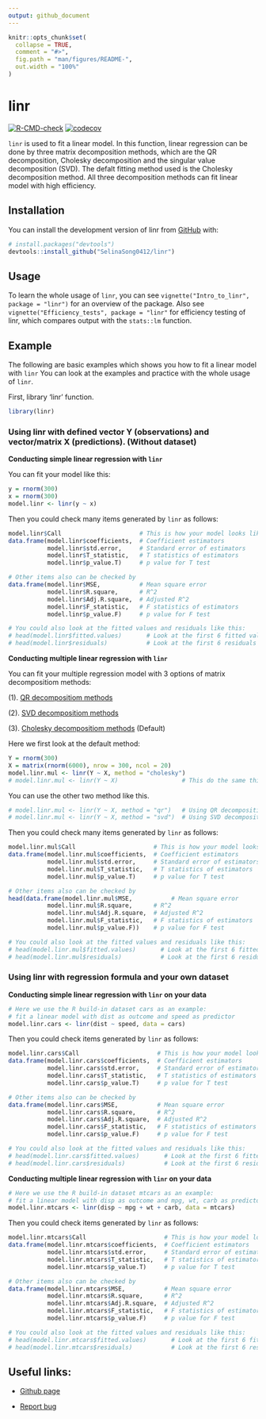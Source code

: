 ```yaml
---
output: github_document
---
```




<!-- README.md is generated from README.Rmd. Please edit that file -->

```r
knitr::opts_chunk$set(
  collapse = TRUE,
  comment = "#>",
  fig.path = "man/figures/README-",
  out.width = "100%"
)
```

# linr

<!-- badges: start --> 
[![R-CMD-check](https://github.com/SelinaSong0412/linr/workflows/R-CMD-check/badge.svg)](https://github.com/SelinaSong0412/linr/actions)
[![codecov](https://codecov.io/gh/SelinaSong0412/linr/branch/main/graph/badge.svg?token=K6NRF4WUNZ)](https://codecov.io/gh/SelinaSong0412/linr)
<!-- badges: end -->

`linr` is used to fit a linear model. In this function, linear regression can be done by three matrix decomposition methods, which are the QR decomposition, Cholesky decomposition and the singular value decomposition (SVD). The defalt fitting method used is the Cholesky decomposition method. All three decomposition methods can fit linear model with high efficiency.

## Installation

You can install the development version of linr from [GitHub](https://github.com/) with:

```r
# install.packages("devtools")
devtools::install_github("SelinaSong0412/linr")
```

## Usage

To learn the whole usage of `linr`, you can see `vignette("Intro_to_linr", package = "linr")` for an overview of the package. Also see `vignette("Efficiency_tests", package = "linr"` for efficiency testing of linr, which compares output with the `stats::lm` function.

## Example

The following are basic examples which shows you how to fit a linear model with `linr` You can look at the examples and practice with the whole usage of `linr`.

First, library 'linr' function.

```r
library(linr)
```


### Using linr with defined vector Y (observations) and vector/matrix X (predictions). (Without dataset)

**Conducting simple linear regression with `linr`**

You can fit your model like this:

```r
y = rnorm(300)
x = rnorm(300)
model.linr <- linr(y ~ x)
```

Then you could check many items generated by `linr` as follows:

```r
model.linr$Call                      # This is how your model looks like
data.frame(model.linr$coefficients,  # Coefficient estimators
           model.linr$std.error,     # Standard error of estimators
           model.linr$T_statistic,   # T statistics of estimators
           model.linr$p_value.T)     # p value for T test 

# Other items also can be checked by 
data.frame(model.linr$MSE,           # Mean square error 
           model.linr$R.square,      # R^2 
           model.linr$Adj.R.square,  # Adjusted R^2 
           model.linr$F_statistic,   # F statistics of estimators
           model.linr$p_value.F)     # p value for F test 

# You could also look at the fitted values and residuals like this:
# head(model.linr$fitted.values)       # Look at the first 6 fitted values
# head(model.linr$residuals)           # Look at the first 6 residuals
```

**Conducting multiple linear regression with `linr`**

You can fit your multiple regression model with 3 options of matrix decompositiom methods: 

(1). [QR decompositiom methods](https://en.wikipedia.org/wiki/QR_decomposition) 

(2). [SVD decompositiom methods](https://en.wikipedia.org/wiki/Singular_value_decomposition)

(3). [Cholesky decompositiom methods](https://en.wikipedia.org/wiki/Cholesky_decomposition) (Default)

Here we first look at the default method:

```r
Y = rnorm(300)
X = matrix(rnorm(6000), nrow = 300, ncol = 20)
model.linr.mul <- linr(Y ~ X, method = "cholesky")
# model.linr.mul <- linr(Y ~ X)                  # This do the same thing
```

You can use the other two method like this. 

```r
# model.linr.mul <- linr(Y ~ X, method = "qr")   # Using QR decomposition
# model.linr.mul <- linr(Y ~ X, method = "svd")  # Using SVD decomposition
```

Then you could check many items generated by `linr` as follows:

```r
model.linr.mul$Call                      # This is how your model looks like
data.frame(model.linr.mul$coefficients,  # Coefficient estimators
           model.linr.mul$std.error,     # Standard error of estimators
           model.linr.mul$T_statistic,   # T statistics of estimators
           model.linr.mul$p_value.T)     # p value for T test 

# Other items also can be checked by 
head(data.frame(model.linr.mul$MSE,           # Mean square error 
           model.linr.mul$R.square,      # R^2 
           model.linr.mul$Adj.R.square,  # Adjusted R^2 
           model.linr.mul$F_statistic,   # F statistics of estimators
           model.linr.mul$p_value.F))    # p value for F test 

# You could also look at the fitted values and residuals like this:
# head(model.linr.mul$fitted.values)       # Look at the first 6 fitted values
# head(model.linr.mul$residuals)           # Look at the first 6 residuals
```


### Using linr with regression formula and your own dataset

**Conducting simple linear regression with `linr` on your data**

```r
# Here we use the R build-in dataset cars as an example:
# fit a linear model with dist as outcome and speed as predictor
model.linr.cars <- linr(dist ~ speed, data = cars) 
```

Then you could check items generated by `linr` as follows:

```r
model.linr.cars$Call                      # This is how your model looks like
data.frame(model.linr.cars$coefficients,  # Coefficient estimators
           model.linr.cars$std.error,     # Standard error of estimators
           model.linr.cars$T_statistic,   # T statistics of estimators
           model.linr.cars$p_value.T)     # p value for T test 

# Other items also can be checked by 
data.frame(model.linr.cars$MSE,           # Mean square error 
           model.linr.cars$R.square,      # R^2 
           model.linr.cars$Adj.R.square,  # Adjusted R^2 
           model.linr.cars$F_statistic,   # F statistics of estimators
           model.linr.cars$p_value.F)     # p value for F test 

# You could also look at the fitted values and residuals like this:
# head(model.linr.cars$fitted.values)       # Look at the first 6 fitted values
# head(model.linr.cars$residuals)           # Look at the first 6 residuals
```

**Conducting multiple linear regression with `linr` on your data**

```r
# Here we use the R build-in dataset mtcars as an example:
# fit a linear model with disp as outcome and mpg, wt, carb as predictors
model.linr.mtcars <- linr(disp ~ mpg + wt + carb, data = mtcars)
```

Then you could check items generated by `linr` as follows:

```r
model.linr.mtcars$Call                      # This is how your model looks like
data.frame(model.linr.mtcars$coefficients,  # Coefficient estimators
           model.linr.mtcars$std.error,     # Standard error of estimators
           model.linr.mtcars$T_statistic,   # T statistics of estimators
           model.linr.mtcars$p_value.T)     # p value for T test 

# Other items also can be checked by 
data.frame(model.linr.mtcars$MSE,           # Mean square error 
           model.linr.mtcars$R.square,      # R^2 
           model.linr.mtcars$Adj.R.square,  # Adjusted R^2 
           model.linr.mtcars$F_statistic,   # F statistics of estimators
           model.linr.mtcars$p_value.F)     # p value for F test 

# You could also look at the fitted values and residuals like this:
# head(model.linr.mtcars$fitted.values)       # Look at the first 6 fitted values
# head(model.linr.mtcars$residuals)           # Look at the first 6 residuals
```


## Useful links:

* [Github page](https://github.com/SelinaSong0412/linr)

* [Report bug](https://github.com/SelinaSong0412/linr/issues)




